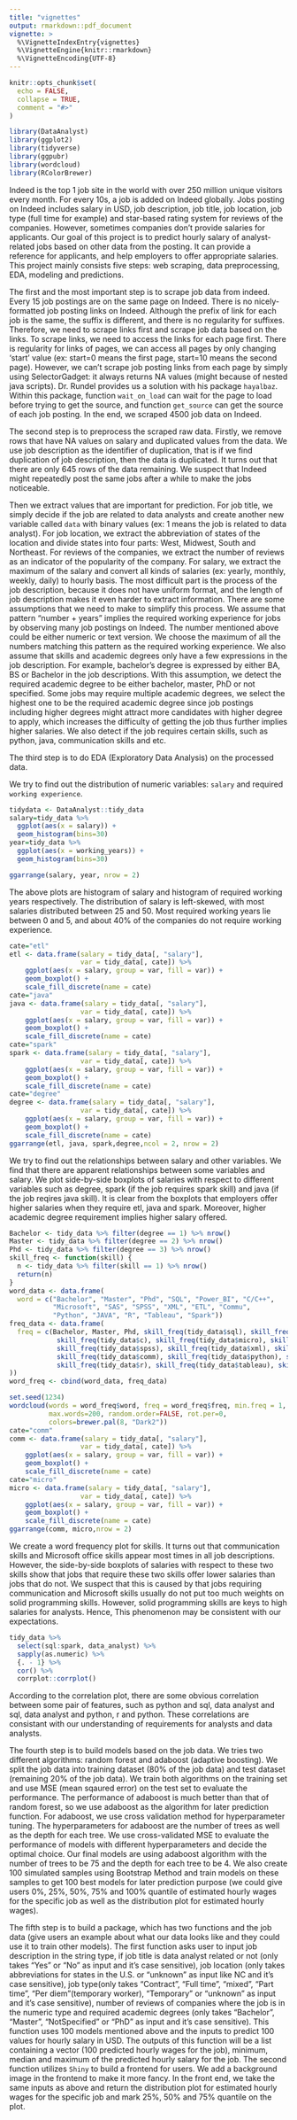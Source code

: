 ```yaml
---
title: "vignettes"
output: rmarkdown::pdf_document
vignette: >
  %\VignetteIndexEntry{vignettes}
  %\VignetteEngine{knitr::rmarkdown}
  %\VignetteEncoding{UTF-8}
---
```


```r
knitr::opts_chunk$set(
  echo = FALSE,
  collapse = TRUE,
  comment = "#>"
)
```

```r
library(DataAnalyst)
library(ggplot2)
library(tidyverse)
library(ggpubr)
library(wordcloud)
library(RColorBrewer)
```

Indeed is the top 1 job site in the world with over 250 million unique visitors every month. For every 10s, a job is added on Indeed globally. Jobs posting on Indeed includes salary in USD, job description, job title, job location, job type (full time for example) and star-based rating system for reviews of the companies. However, sometimes companies don't provide salaries for applicants. Our goal of this project is to predict hourly salary of analyst-related jobs based on other data from the posting. It can provide a reference for applicants, and help employers to offer appropriate salaries. This project mainly consists five steps: web scraping, data preprocessing, EDA, modeling and predictions.

The first and the most important step is to scrape job data from indeed. Every 15 job postings are on the same page on Indeed. There is no nicely-formatted job posting links on Indeed. Although the prefix of link for each job is the same, the suffix is different, and there is no regularity for suffixes. Therefore, we need to scrape links first and scrape job data based on the links. To scrape links, we need to access the links for each page first. There is regularity for links of pages, we can access all pages by only changing 'start' value (ex: start=0 means the first page, start=10 means the second page). However, we can't scrape job posting links from each page by simply using SelectorGadget: it always returns NA values (might because of nested java scripts). Dr. Rundel provides us a solution with his package `hayalbaz`. Within this package, function `wait_on_load` can wait for the page to load before trying to get the source, and function `get_source` can get the source of each job posting. In the end, we scraped 4500 job data on Indeed.

The second step is to preprocess the scraped raw data. Firstly, we remove rows that have NA values on salary and duplicated values from the data. We use job description as the identifier of duplication, that is if we find duplication of job description, then the data is duplicated. It turns out that there are only 645 rows of the data remaining. We suspect that Indeed might repeatedly post the same jobs after a while to make the jobs noticeable.

Then we extract values that are important for prediction. For job title, we simply decide if the job are related to data analysts and create another new variable called `data` with binary values (ex: 1 means the job is related to data analyst). For job location, we extract the abbreviation of states of the location and divide states into four parts: West, Midwest, South and Northeast. For reviews of the companies, we extract the number of reviews as an indicator of the popularity of the company. For salary, we extract the maximum of the salary and convert all kinds of salaries (ex: yearly, monthly, weekly, daily) to hourly basis. The most difficult part is the process of the job description, because it does not have uniform format, and the length of job description makes it even harder to extract information. There are some assumptions that we need to make to simplify this process. We assume that pattern "number + years" implies the required working experience for jobs by observing many job postings on Indeed. The number mentioned above could be either numeric or text version. We choose the maximum of all the numbers matching this pattern as the required working experience. We also assume that skills and academic degrees only have a few expressions in the job description. For example, bachelor's degree is expressed by either BA, BS or Bachelor in the job descriptions. With this assumption, we detect the required academic degree to be either bachelor, master, PhD or not specified. Some jobs may require multiple academic degrees, we select the highest one to be the required academic degree since job postings including higher degrees might attract more candidates with higher degree to apply, which increases the difficulty of getting the job thus further implies higher salaries. We also detect if the job requires certain skills, such as python, java, communication skills and etc.

The third step is to do EDA (Exploratory Data Analysis) on the processed data.

We try to find out the distribution of numeric variables: `salary` and required `working experience`.

```r
tidydata <- DataAnalyst::tidy_data
salary=tidy_data %>%
  ggplot(aes(x = salary)) +
  geom_histogram(bins=30)
year=tidy_data %>%
  ggplot(aes(x = working_years)) +
  geom_histogram(bins=30)

ggarrange(salary, year, nrow = 2)
```

The above plots are histogram of salary and histogram of required working years respectively. The distribution of salary is left-skewed, with most salaries distributed between 25 and 50. Most required working years lie between 0 and 5, and about 40% of the companies do not require working experience. 

```r
cate="etl"
etl <- data.frame(salary = tidy_data[, "salary"],
                  var = tidy_data[, cate]) %>%
    ggplot(aes(x = salary, group = var, fill = var)) +
    geom_boxplot() +
    scale_fill_discrete(name = cate)
cate="java"
java <- data.frame(salary = tidy_data[, "salary"],
                  var = tidy_data[, cate]) %>%
    ggplot(aes(x = salary, group = var, fill = var)) +
    geom_boxplot() +
    scale_fill_discrete(name = cate)
cate="spark"
spark <- data.frame(salary = tidy_data[, "salary"],
                  var = tidy_data[, cate]) %>%
    ggplot(aes(x = salary, group = var, fill = var)) +
    geom_boxplot() +
    scale_fill_discrete(name = cate)
cate="degree"
degree <- data.frame(salary = tidy_data[, "salary"],
                  var = tidy_data[, cate]) %>%
    ggplot(aes(x = salary, group = var, fill = var)) +
    geom_boxplot() +
    scale_fill_discrete(name = cate)
ggarrange(etl, java, spark,degree,ncol = 2, nrow = 2)
```

We try to find out the relationships between salary and other variables. We find that there are apparent relationships between some variables and salary. We plot side-by-side boxplots of salaries with respect to different variables such as degree, spark (if the job requires spark skill) and java (if the job reqires java skill). It is clear from the boxplots that employers offer higher salaries when they require etl, java and spark. Moreover, higher academic degree requirement implies higher salary offered.

```r
Bachelor <- tidy_data %>% filter(degree == 1) %>% nrow()
Master <- tidy_data %>% filter(degree == 2) %>% nrow()
Phd <- tidy_data %>% filter(degree == 3) %>% nrow()
skill_freq <- function(skill) {
  n <- tidy_data %>% filter(skill == 1) %>% nrow()
  return(n)
}
word_data <- data.frame(
  word = c("Bachelor", "Master", "Phd", "SQL", "Power_BI", "C/C++",
           "Microsoft", "SAS", "SPSS", "XML", "ETL", "Commu",
           "Python", "JAVA", "R", "Tableau", "Spark"))
freq_data <- data.frame(
  freq = c(Bachelor, Master, Phd, skill_freq(tidy_data$sql), skill_freq(tidy_data$power),
            skill_freq(tidy_data$c), skill_freq(tidy_data$micro), skill_freq(tidy_data$sas),
            skill_freq(tidy_data$spss), skill_freq(tidy_data$xml), skill_freq(tidy_data$etl),
            skill_freq(tidy_data$comm), skill_freq(tidy_data$python), skill_freq(tidy_data$java),
            skill_freq(tidy_data$r), skill_freq(tidy_data$tableau), skill_freq(tidy_data$spark)
))
word_freq <- cbind(word_data, freq_data)

set.seed(1234)
wordcloud(words = word_freq$word, freq = word_freq$freq, min.freq = 1,
          max.words=200, random.order=FALSE, rot.per=0, 
          colors=brewer.pal(8, "Dark2"))
cate="comm"
comm <- data.frame(salary = tidy_data[, "salary"],
                  var = tidy_data[, cate]) %>%
    ggplot(aes(x = salary, group = var, fill = var)) +
    geom_boxplot() +
    scale_fill_discrete(name = cate)
cate="micro"
micro <- data.frame(salary = tidy_data[, "salary"],
                  var = tidy_data[, cate]) %>%
    ggplot(aes(x = salary, group = var, fill = var)) +
    geom_boxplot() +
    scale_fill_discrete(name = cate)
ggarrange(comm, micro,nrow = 2)
```

We create a word frequency plot for skills. It turns out that communication skills and Microsoft office skills appear most times in all job descriptions. However, the side-by-side boxplots of salaries with respect to these two skills show that jobs that require these two skills offer lower salaries than jobs 
that do not. We suspect that this is caused by that jobs requiring communication and Microsoft skills usually do not put too much weights on solid programming skills. However, solid programming skills are keys to high salaries for analysts. Hence, This phenomenon may be consistent with our expectations. 

```r
tidy_data %>%
  select(sql:spark, data_analyst) %>%
  sapply(as.numeric) %>%
  {. - 1} %>%
  cor() %>%
  corrplot::corrplot()
```

According to the correlation plot, there are some obvious correlation between some pair of features, such as python and sql, data analyst and sql, data analyst and python, r and python. These correlations are consistant with our understanding of requirements for analysts and data analysts.

The fourth step is to build models based on the job data. We tries two different algorithms: random forest and adaboost (adaptive boosting). We split the job data into training dataset (80% of the job data) and test dataset (remaining 20% of the job data). We train both algorithms on the training set and use MSE (mean sqaured error) on the test set to evaluate the performance. The performance of adaboost is much better than that of random forest, so we use adaboost as the algorithm for later prediction function. For adaboost, we use cross validation method for hyperparameter tuning. The hyperparameters for adaboost are the number of trees as well as the depth for each tree. We use cross-validated MSE to evaluate the performance of models with different hyperparameters and decide the optimal choice. Our final models are using adaboost algorithm with the number of trees to be 75 and the depth for each tree to be 4. We also create 100 simulated samples using Bootstrap Method and train models on these samples to get 100 best models for later prediction purpose (we could give users 0%, 25%, 50%, 75% and 100% quantile of estimated hourly wages for the specific job as well as the distribution plot for estimated hourly wages).

The fifth step is to build a package, which has two functions and the job data (give users an example about what our data looks like and they could use it to train other models). The first function asks user to input job description in the string type, if job title is data analyst related or not (only takes "Yes" or "No" as input and it's case sensitive), job location (only takes abbreviations for states in the U.S. or "unknown" as input like NC and it's case sensitive), job type(only takes "Contract", "Full time", "mixed", "Part time", "Per diem"(temporary worker), "Temporary" or "unknown" as input and it's case sensitive), number of reviews of companies where the job is in the numeric type and required academic degrees (only takes "Bachelor", "Master", "NotSpecified" or "PhD" as input and it's case sensitive). This function uses 100 models mentioned above and the inputs to predict 100 values for hourly salary in USD. The outputs of this function will be a list containing a vector (100 predicted hourly wages for the job), minimum, median and maximum of the predicted hourly salary for the job. The second function utilizes `Shiny` to build a frontend for users. We add a background image in the frontend to make it more fancy. In the front end, we take the same inputs as above and return the distribution plot for estimated hourly wages for the specific job and mark 25%, 50% and 75% quantile on the plot. 